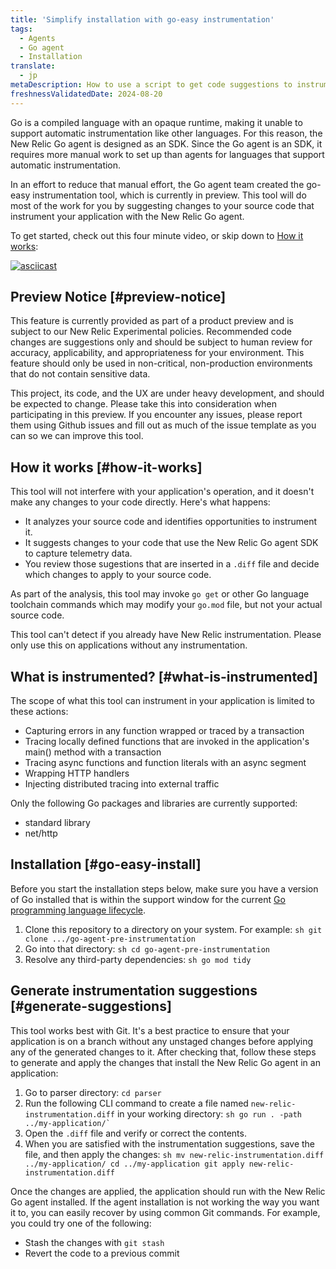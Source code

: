 ```yaml
---
title: 'Simplify installation with go-easy instrumentation'
tags:
  - Agents
  - Go agent
  - Installation
translate:
  - jp
metaDescription: How to use a script to get code suggestions to instrument your Golang apps and services.
freshnessValidatedDate: 2024-08-20 
---
```


Go is a compiled language with an opaque runtime, making it unable to support automatic instrumentation like other languages. For this reason, the New Relic Go agent is designed as an SDK. Since the Go agent is an SDK, it requires more manual work to set up than agents for languages that support automatic instrumentation.

In an effort to reduce that manual effort, the Go agent team created the go-easy instrumentation tool, which is currently in preview. This tool will do most of the work for you by suggesting changes to your source code that instrument your application with the New Relic Go agent.

To get started, check out this four minute video, or skip down to [How it works](#how-it-works):

[![asciicast](https://asciinema.org/a/r0Il7o2eMiZaLKHIlew3IL2nx.svg)](https://asciinema.org/a/r0Il7o2eMiZaLKHIlew3IL2nx)

## Preview Notice [#preview-notice]

This feature is currently provided as part of a product preview and is subject to our New Relic Experimental policies. Recommended code changes are suggestions only and should be subject to human review for accuracy, applicability, and appropriateness for your environment. This feature should only be used in non-critical, non-production environments that do not contain sensitive data.

This project, its code, and the UX are under heavy development, and should be expected to change. Please take this into consideration when participating in this preview. If you encounter any issues, please report them using Github issues and fill out as much of the issue template as you can so we can improve this tool.

## How it works [#how-it-works]

This tool will not interfere with your application's operation, and it doesn't make any changes to your code directly. Here's what happens:

* It analyzes your source code and identifies opportunities to instrument it.
* It suggests changes to your code that use the New Relic Go agent SDK to capture telemetry data.
* You review those sugestions that are inserted in a `.diff` file and decide which changes to apply to your source code.

As part of the analysis, this tool may invoke `go get` or other Go language toolchain commands which may modify your `go.mod` file, but not your actual source code.

<Callout variant="important">
  This tool can't detect if you already have New Relic instrumentation. Please only use this on applications without any instrumentation.
</Callout>

## What is instrumented? [#what-is-instrumented]

The scope of what this tool can instrument in your application is limited to these actions:

* Capturing errors in any function wrapped or traced by a transaction
* Tracing locally defined functions that are invoked in the application's main() method with a transaction
* Tracing async functions and function literals with an async segment
* Wrapping HTTP handlers
* Injecting distributed tracing into external traffic

Only the following Go packages and libraries are currently supported:

* standard library
* net/http

## Installation [#go-easy-install]

Before you start the installation steps below, make sure you have a version of Go installed that is within the support window for the current [Go programming language lifecycle](https://endoflife.date/go).

1. Clone this repository to a directory on your system. For example:
        ```sh
        git clone .../go-agent-pre-instrumentation
        ```
2. Go into that directory:
        ```sh
        cd go-agent-pre-instrumentation
        ```
3. Resolve any third-party dependencies:
        ```sh
        go mod tidy
        ```
## Generate instrumentation suggestions [#generate-suggestions]

This tool works best with Git. It's a best practice to ensure that your application is on a branch without any unstaged changes before applying any of the generated changes to it. After checking that, follow these steps to generate and apply the changes that install the New Relic Go agent in an application:

1. Go to parser directory: `cd parser`
2. Run the following CLI command to create a file named `new-relic-instrumentation.diff` in your working directory:
        ```sh
        go run . -path ../my-application/`
        ```
3. Open the `.diff` file and verify or correct the contents.
4. When you are satisfied with the instrumentation suggestions, save the file, and then apply the changes:
        ```sh
        mv new-relic-instrumentation.diff ../my-application/
        cd ../my-application
        git apply new-relic-instrumentation.diff
        ```

Once the changes are applied, the application should run with the New Relic Go agent installed. If the agent installation is not working the way you want it to, you can easily recover by using common Git commands. For example, you could try one of the following:

*  Stash the changes with `git stash`
*  Revert the code to a previous commit